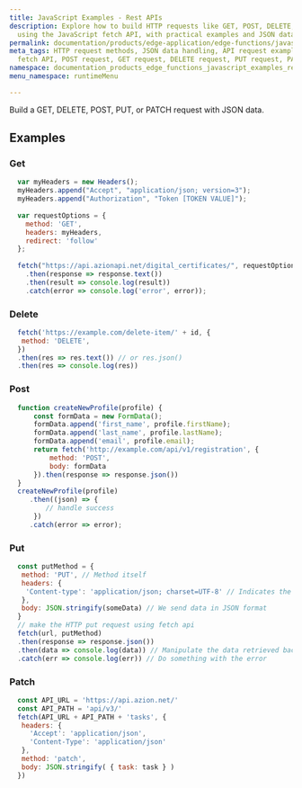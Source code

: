```yaml
---
title: JavaScript Examples - Rest APIs
description: Explore how to build HTTP requests like GET, POST, DELETE, PUT, and PATCH
  using the JavaScript fetch API, with practical examples and JSON data handling.
permalink: documentation/products/edge-application/edge-functions/javascript-examples/rest-apis
meta_tags: HTTP request methods, JSON data handling, API request examples, JavaScript
  fetch API, POST request, GET request, DELETE request, PUT request, PATCH request
namespace: documentation_products_edge_functions_javascript_examples_rest_apis
menu_namespace: runtimeMenu

---
```


Build a GET, DELETE, POST, PUT, or PATCH request with JSON data.

## Examples

### Get

```js
  var myHeaders = new Headers();
  myHeaders.append("Accept", "application/json; version=3");
  myHeaders.append("Authorization", "Token [TOKEN VALUE]");
  
  var requestOptions = {
    method: 'GET',
    headers: myHeaders,
    redirect: 'follow'
  };
  
  fetch("https://api.azionapi.net/digital_certificates/", requestOptions)
    .then(response => response.text())
    .then(result => console.log(result))
    .catch(error => console.log('error', error));
```

### Delete

```js
  fetch('https://example.com/delete-item/' + id, {
   method: 'DELETE',
  })
  .then(res => res.text()) // or res.json()
  .then(res => console.log(res))
```

### Post

```js
  function createNewProfile(profile) {
      const formData = new FormData();
      formData.append('first_name', profile.firstName);
      formData.append('last_name', profile.lastName);
      formData.append('email', profile.email);
      return fetch('http://example.com/api/v1/registration', {
          method: 'POST',
          body: formData
      }).then(response => response.json())
  }
  createNewProfile(profile)
     .then((json) => {
         // handle success
      })
     .catch(error => error);
```

### Put

```js
  const putMethod = {
   method: 'PUT', // Method itself
   headers: {
    'Content-type': 'application/json; charset=UTF-8' // Indicates the content 
   },
   body: JSON.stringify(someData) // We send data in JSON format
  }
  // make the HTTP put request using fetch api
  fetch(url, putMethod)
  .then(response => response.json())
  .then(data => console.log(data)) // Manipulate the data retrieved back, if we want to do something with it
  .catch(err => console.log(err)) // Do something with the error
```

### Patch

```js
  const API_URL = 'https://api.azion.net/'                                           
  const API_PATH = 'api/v3/'
  fetch(API_URL + API_PATH + 'tasks', {
   headers: {
     'Accept': 'application/json',
     'Content-Type': 'application/json'
   },
   method: 'patch',                                                             
   body: JSON.stringify( { task: task } )                                       
  })
```




